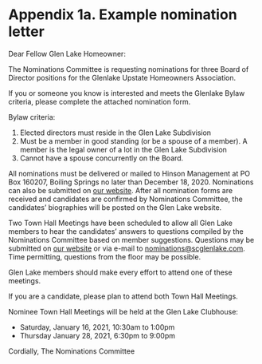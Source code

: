 # Appendix 1a. Example nomination letter

Dear Fellow Glen Lake Homeowner:

The Nominations Committee is requesting nominations for three Board of Director positions for the Glenlake Upstate Homeowners Association.

If you or someone you know is interested and meets the Glenlake Bylaw criteria, please complete the attached nomination form.

Bylaw criteria:

1.  Elected directors must reside in the Glen Lake Subdivision
1.  Must be a member in good standing (or be a spouse of a member). A member is the legal owner of a lot in the Glen Lake Subdivision
1.  Cannot have a spouse concurrently on the Board.

All nominations must be delivered or mailed to Hinson Management at PO Box 160207, Boiling Springs no later than December 18, 2020. Nominations can also be submitted on [our website](https://www.scglenlake.com/p/Board-Election-Nominations-2021). After all nomination forms are received and candidates are confirmed by Nominations Committee, the candidates' biographies will be posted on the Glen Lake website.

Two Town Hall Meetings have been scheduled to allow all Glen Lake members to hear the candidates' answers to questions compiled by the Nominations Committee based on member suggestions. Questions may be submitted on [our website](https://www.scglenlake.com/p/Submit-questions-for-nominees) or via e-mail to [nominations\@scglenlake.com](mailto:nominations@scglenlake.com){.email}. Time permitting, questions from the floor may be possible.

Glen Lake members should make every effort to attend one of these meetings.

If you are a candidate, please plan to attend both Town Hall Meetings.

Nominee Town Hall Meetings will be held at the Glen Lake Clubhouse:

-   Saturday, January 16, 2021, 10:30am to 1:00pm
-   Thursday January 28, 2021, 6:30pm to 9:00pm

Cordially, The Nominations Committee